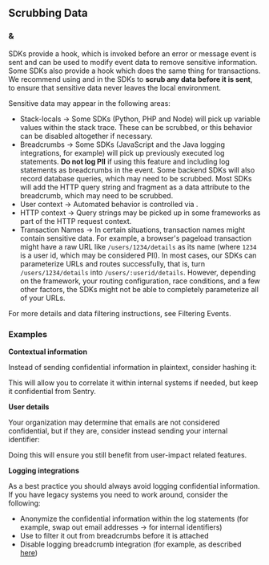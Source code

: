 ## Scrubbing Data

### <PlatformIdentifier name="before-send" /> & <PlatformIdentifier name="before-send-transaction" />

SDKs provide a <PlatformIdentifier name="before-send" /> hook, which is invoked before an error or message event is sent and can be used to modify event data to remove sensitive information. Some SDKs also provide a <PlatformIdentifier name="before-send-transaction" /> hook which does the same thing for transactions. We recommend using <PlatformIdentifier name="before-send" /> and <PlatformIdentifier name="before-send-transaction" /> in the SDKs to **scrub any data before it is sent**, to ensure that sensitive data never leaves the local environment.

<PlatformContent includePath="configuration/before-send/" />

Sensitive data may appear in the following areas:

- Stack-locals → Some SDKs (Python, PHP and Node) will pick up variable values within the stack trace. These can be scrubbed, or this behavior can be disabled altogether if necessary.
- Breadcrumbs → Some SDKs (JavaScript and the Java logging integrations, for example) will pick up previously executed log statements. **Do not log PII** if using this feature and including log statements as breadcrumbs in the event. Some backend SDKs will also record database queries, which may need to be scrubbed. Most SDKs will add the HTTP query string and fragment as a data attribute to the breadcrumb, which may need to be scrubbed.
- User context → Automated behavior is controlled via <PlatformIdentifier name="send-default-pii" />.
- HTTP context → Query strings may be picked up in some frameworks as part of the HTTP request context.
- Transaction Names → In certain situations, transaction names might contain sensitive data. For example, a browser's pageload transaction might have a raw URL like `/users/1234/details` as its name (where `1234` is a user id, which may be considered PII). In most cases, our SDKs can parameterize URLs and routes successfully, that is, turn `/users/1234/details` into `/users/:userid/details`. However, depending on the framework, your routing configuration, race conditions, and a few other factors, the SDKs might not be able to completely parameterize all of your URLs.

For more details and data filtering instructions, see <PlatformLink to="/configuration/filtering/">Filtering Events</PlatformLink>.

### Examples

**Contextual information**

Instead of sending confidential information in plaintext, consider hashing it:

<PlatformContent includePath="sensitive-data/set-tag/" />

This will allow you to correlate it within internal systems if needed, but keep it confidential from Sentry.

**User details**

Your organization may determine that emails are not considered confidential, but if they are, consider instead sending your internal identifier:

<PlatformContent includePath="sensitive-data/set-user/" />

Doing this will ensure you still benefit from user-impact related features.

**Logging integrations**

As a best practice you should always avoid logging confidential information. If you have legacy systems you need to work around, consider the following:

- Anonymize the confidential information within the log statements (for example, swap out email addresses -> for internal identifiers)
- Use <PlatformIdentifier name="before-breadcrumb" /> to filter it out from breadcrumbs before it is attached
- Disable logging breadcrumb integration (for example, as described [here](/platforms/javascript/configuration/integrations/breadcrumbs/))
